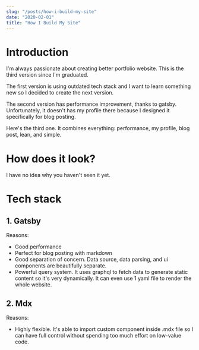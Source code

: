 ```yaml
---
slug: "/posts/how-i-build-my-site"
date: "2020-02-01"
title: "How I Build My Site"
---
```


# Introduction

I'm always passionate about creating better portfolio website. This is the third version since I'm graduated.

The first version is using outdated tech stack and I want to learn something new so I decided to create the next version.

The second version has performance improvement, thanks to gatsby. Unfortunately, it doesn't has my profile there because I designed it specifically for blog posting.

Here's the third one. It combines everything: performance, my profile, blog post, lean, and simple.

# How does it look?

I have no idea why you haven't seen it yet.

# Tech stack

## 1. Gatsby

Reasons:
- Good performance
- Perfect for blog posting with markdown
- Good separation of concern. Data source, data parsing, and ui components are beautifully separate.
- Powerful query system. It uses graphql to fetch data to generate static content so it's very dynamically. It can even use 1 yaml file to render the whole website.

## 2. Mdx

Reasons:
- Highly flexible. It's able to import custom component inside .mdx file so I can have full control without spending too much effort on low-value code.
